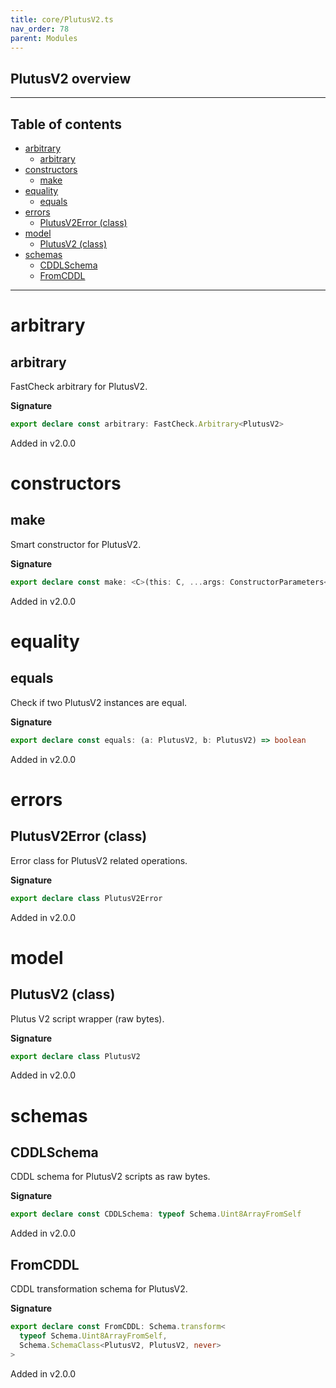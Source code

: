 ```yaml
---
title: core/PlutusV2.ts
nav_order: 78
parent: Modules
---
```


## PlutusV2 overview

---

<h2 className="text-delta">Table of contents</h2>

- [arbitrary](#arbitrary)
  - [arbitrary](#arbitrary-1)
- [constructors](#constructors)
  - [make](#make)
- [equality](#equality)
  - [equals](#equals)
- [errors](#errors)
  - [PlutusV2Error (class)](#plutusv2error-class)
- [model](#model)
  - [PlutusV2 (class)](#plutusv2-class)
- [schemas](#schemas)
  - [CDDLSchema](#cddlschema)
  - [FromCDDL](#fromcddl)

---

# arbitrary

## arbitrary

FastCheck arbitrary for PlutusV2.

**Signature**

```ts
export declare const arbitrary: FastCheck.Arbitrary<PlutusV2>
```

Added in v2.0.0

# constructors

## make

Smart constructor for PlutusV2.

**Signature**

```ts
export declare const make: <C>(this: C, ...args: ConstructorParameters<C>) => InstanceType<C>
```

Added in v2.0.0

# equality

## equals

Check if two PlutusV2 instances are equal.

**Signature**

```ts
export declare const equals: (a: PlutusV2, b: PlutusV2) => boolean
```

Added in v2.0.0

# errors

## PlutusV2Error (class)

Error class for PlutusV2 related operations.

**Signature**

```ts
export declare class PlutusV2Error
```

Added in v2.0.0

# model

## PlutusV2 (class)

Plutus V2 script wrapper (raw bytes).

**Signature**

```ts
export declare class PlutusV2
```

Added in v2.0.0

# schemas

## CDDLSchema

CDDL schema for PlutusV2 scripts as raw bytes.

**Signature**

```ts
export declare const CDDLSchema: typeof Schema.Uint8ArrayFromSelf
```

Added in v2.0.0

## FromCDDL

CDDL transformation schema for PlutusV2.

**Signature**

```ts
export declare const FromCDDL: Schema.transform<
  typeof Schema.Uint8ArrayFromSelf,
  Schema.SchemaClass<PlutusV2, PlutusV2, never>
>
```

Added in v2.0.0
